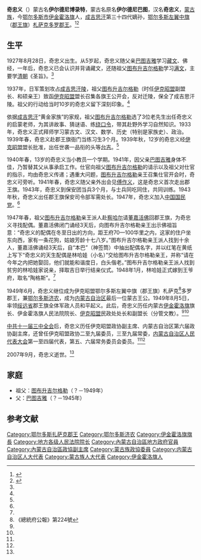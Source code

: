 '''奇忠义'''（{{bd|1927年|8月28日|2007年|9月}}）蒙古名'''伊尔德尼博录特'''，蒙古名原名'''伊尔德尼巴图'''，汉名'''奇忠义'''，[[蒙古族|蒙古族]]，今[[鄂尔多斯市|鄂尔多斯市]][[伊金霍洛旗|伊金霍洛旗]]人，[[成吉思汗|成吉思汗]]第三十四代嫡孙，[[鄂尔多斯左翼中旗|鄂尔多斯左翼中旗]]（[[郡王旗|郡王旗]]）[[札萨克|札萨克]][[多罗郡王|多罗郡王]]。<ref name=rb>{{Cite web |url=http://szb.northnews.cn/nmgrb/html/2011-02/24/content_807496.htm |title=奇忠义，内蒙古日报，2011年2月24日 |access-date=2013年6月5日 |archive-date=2016年3月6日 |archive-url=https://web.archive.org/web/20160306010152/http://szb.northnews.cn/nmgrb/html/2011-02/24/content_807496.htm |dead-url=yes }}</ref><ref name=cjsh>{{Cite web |url=http://www.cjshl.com/news/view/79 |title=陵寝管理官员济农，成吉思汗陵，2007-08-26 |access-date=2013-06-05 |archive-url=https://web.archive.org/web/20140714165629/http://www.cjshl.com/news/view/79 |archive-date=2014-07-14 |dead-url=yes }}</ref>

==生平==
1927年8月28日，奇忠义出生。从5岁起，奇忠义随父亲[[巴图吉雅|巴图吉雅]]学习[[藏文|藏文]]、佛经，一年后，奇忠义已会认识并背诵藏文，还随祖父[[图布升吉尔格勒|图布升吉尔格勒]]学习[[满文|满文]]，主要学[[清朝|清朝]]《圣旨》。<ref name=rb/>

1937年，日军策划攻占[[成吉思汗陵|成吉思汗陵]]，祖父[[图布升吉尔格勒|图布升吉尔格勒]]（时任[[伊克昭盟|伊克昭盟]]副盟长、和硕亲王）致函[[伊克昭盟|伊克昭盟]]盟长召集各旗王公开会，反对迁陵，保全了成吉思汗陵。祖父的行动给当时10岁的奇忠义留下深刻印象。<ref name=rb/>

依据[[成吉思汗|成吉思汗]]“黄金家族”的家规，祖父[[图布升吉尔格勒|图布升吉尔格勒]]选了3位老先生出任奇忠义的启蒙老师，为其讲故事、猜谜语、练[[绕口令|绕口令]]，带其赴野外学习自然知识。1933年，奇忠义正式拜师学习蒙古文、汉文、数学、历史（特别是家族史）、政治。1939年春，奇忠义赴郡王旗衙门当练习生3个月。1939年秋，12岁的奇忠义经[[伊克昭盟|伊克昭盟]]盟长批准，出任世袭一品衔的头等[[台吉|台吉]]。<ref name=rb/>

1940年春，13岁的奇忠义当小教员一个学期。1941年，因父亲[[巴图吉雅|巴图吉雅]]身体不佳，乃暂替其父从事承启工作。仕官向祖父[[图布升吉尔格勒|图布升吉尔格勒]]的请示以及祖父对仕官的指示，均由奇忠义传递；遇重大问题，[[图布升吉尔格勒|图布升吉尔格勒]]亲王召集仕官开会时，奇忠义可旁听。1941年春，奇忠义随父亲外出会见[[傅作义|傅作义]]，这是奇忠义首次走出郡王旗。1943年，奇忠义到保安团当兵3个月，与士兵同吃同住，共同训练。1943年秋，奇忠义出任郡王旗保安司令部军需处长。1947年，奇忠义加入[[中国国民党|中国国民党]]。<ref name=rb/>

1947年春，祖父[[图布升吉尔格勒|图布升吉尔格勒]]亲王派人赴[[察哈尔|察哈尔]]请[[董嘉活佛|董嘉活佛]]回郡王旗，为奇忠义寻找配偶。董嘉活佛闭门诵经3天后，向图布升吉尔格勒亲王出示佛祖旨意：“奇忠义的配偶在冬至日出的方向，距王府70—100华里之内，这家的住户坐东向西，家有一条花狗，姑娘芳龄十七八岁。”图布升吉尔格勒亲王派人找到十余人，董嘉活佛诵经3天后，自“本巴”（神签筒）中抽出配偶名字，并以红笔在黄纸上写下“奇忠义的天生配偶是林哈娃（小名）”交给图布升吉尔格勒亲王，并称“请在今年之内把她娶回，他们就能和谐度日，白头偕老。”图布升吉尔格勒亲王派人找到贫穷的林哈娃家说亲，择取吉日举行结亲仪式。1948年1月，林哈娃正式嫁到王爷府，取名“陶格斯”。<ref name=rb/>

1949年6月，奇忠义继位成为伊克昭盟鄂尔多斯左翼中旗（郡王旗）札萨克<ref>《總統府公報》第224號</ref>多罗郡王，兼[[鄂尔多斯济农|鄂尔多斯济农]]，成为[[内蒙古自治区|内蒙古自治区]]最后一位蒙古王公。1949年8月5日，率领[[绥远省|绥远省]]郡王旗全体军政人员和平起义。此后，奇忠义历任内蒙古[[伊金霍洛旗|伊金霍洛旗]]旗长、伊金霍洛旗人民法院院长、[[伊克昭盟|伊克昭盟]]民政处处长和副盟长（分管文教）。<ref name=rb/><ref name=cjsh/>

[[中共十一届三中全会|中共十一届三中全会]]后，奇忠义历任伊克昭盟政协副主席、内蒙古自治区第六届政协副主席，还曾任伊克昭盟政协二至九届委员，三至九届常委，[[内蒙古自治区人民代表大会|内蒙古自治区人民代表大会]]第一至四届代表，第五、六届常务委员会委员。<ref name=rb/><ref name=cjsh/>

2007年9月，奇忠义逝世。<ref name=rb/>

==家庭==
*祖父：[[图布升吉尔格勒|图布升吉尔格勒]]（？－1949年）
*父：[[巴图吉雅|巴图吉雅]]（？－1945年）

==参考文献==
{{reflist}}

[[Category:鄂尔多斯扎萨克郡王|Category:鄂尔多斯扎萨克郡王]]
[[Category:鄂尔多斯济农|Category:鄂尔多斯济农]]
[[Category:伊金霍洛旗旗長|Category:伊金霍洛旗旗長]]
[[Category:地方各级人民法院院长|Category:地方各级人民法院院长]]
[[Category:內蒙古自治區地方政府官員|Category:內蒙古自治區地方政府官員]]
[[Category:內蒙古自治區政協副主席|Category:內蒙古自治區政協副主席]]
[[Category:蒙古族政協委員|Category:蒙古族政協委員]]
[[Category:内蒙古自治区人大代表|Category:内蒙古自治区人大代表]]
[[Category:蒙古族人大代表|Category:蒙古族人大代表]]
[[Category:伊金霍洛旗人|Category:伊金霍洛旗人]]